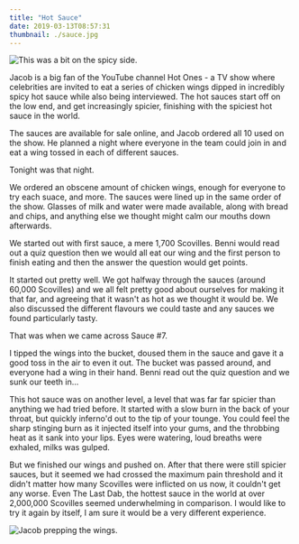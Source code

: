 ```yaml
---
title: "Hot Sauce"
date: 2019-03-13T08:57:31
thumbnail: ./sauce.jpg
---
```


![This was a bit on the spicy side.](./sauce.jpg)

Jacob is a big fan of the YouTube channel Hot Ones - a TV show where
celebrities are invited to eat a series of chicken wings dipped in incredibly
spicy hot sauce while also being interviewed. The hot sauces start off on the
low end, and get increasingly spicier, finishing with the spiciest hot sauce in
the world.

The sauces are available for sale online, and Jacob ordered all 10 used on the
show. He planned a night where everyone in the team could join in and eat a
wing tossed in each of different sauces.

Tonight was that night.

We ordered an obscene amount of chicken wings, enough for everyone to try each
suace, and more. The sauces were lined up in the same order of the show.
Glasses of milk and water were made available, along with bread and chips, and
anything else we thought might calm our mouths down afterwards.

We started out with first sauce, a mere 1,700 Scovilles. Benni would read out a
quiz question then we would all eat our wing and the first person to finish
eating and then the answer the question would get points.

It started out pretty well. We got halfway through the sauces (around 60,000
Scovilles) and we all felt pretty good about ourselves for making it that far,
and agreeing that it wasn't as hot as we thought it would be. We also discussed
the different flavours we could taste and any sauces we found particularly
tasty.

That was when we came across Sauce #7.

I tipped the wings into the bucket, doused them in the sauce and gave it a good
toss in the air to even it out. The bucket was passed around, and everyone had
a wing in their hand. Benni read out the quiz question and we sunk our teeth
in...

This hot sauce was on another level, a level that was far far spicier than
anything we had tried before. It started with a slow burn in the back of your
throat, but quickly inferno'd out to the tip of your tounge. You could feel the
sharp stinging burn as it injected itself into your gums, and the throbbing
heat as it sank into your lips. Eyes were watering, loud breaths were exhaled,
milks was gulped. 

But we finished our wings and pushed on. After that there were still spicier
sauces, but it seemed we had crossed the maximum pain threshold and it didn't
matter how many Scovilles were inflicted on us now, it couldn't get any worse.
Even The Last Dab, the hottest sauce in the world at over 2,000,000 Scovilles
seemed underwhelming in comparison. I would like to try it again by itself, I
am sure it would be a very different experience.

![Jacob prepping the wings.](./jacob.jpg)
